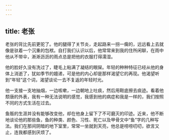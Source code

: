 ```yaml
---
---
---
```

title: 老张
---




老张的背比先前更驼了。他的腿得了关节炎，走起路来一拐一瘸的，远远看上去就像是驮着一个沉重的包袱。自打我们认识以后，他常常来到我的住所闲聊，在雨中他从不带伞，淅淅沥沥的雨点总是把他的衣服打得濡湿。

他的脸好久没有洗过了，睫毛上粘满了凝结的眼屎。年轻的种种特征已经从他的身体上消逝了，犹如季节的嬗递，可是他的内心却是那样渴望它的再现。他渴望听到“年轻”这个词，渴望谈论一去不复返的年轻时光。

他一支接一支地抽烟，一边咳嗽，一边朝地上吐痰，然后用鞋底擦去痰迹。看着他颓唐的外表，我有一种无法说明的感觉，我感到他的病症和我是一样的，我们按照不同的方式生活在过去。

鱼贩的生涯并没有能够改变他，却在他身上留下了不可磨灭的印迹。近来，他不断地谈论他的那些鱼，鱼的种类、颜色、习性、死亡以及甲骨文中“鱼”字的几种写法。我们在那间阴暗的地下室里，常常一坐就到天亮，他总是唠唠叨叨，欲言又止，连我都感到厌烦了。